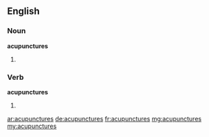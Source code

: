 ==English==

===Noun===
'''acupunctures'''

# {{plural of|[[acupuncture]]}}

===Verb===
'''acupunctures'''

# {{third-person singular of|[[acupuncture]]}}

[[ar:acupunctures]]
[[de:acupunctures]]
[[fr:acupunctures]]
[[mg:acupunctures]]
[[my:acupunctures]]